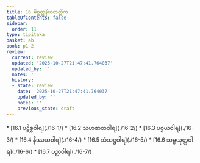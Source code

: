 ```yaml
---
title: 16 မိစ္ဆတ္တနိယတတ္တိက
tableOfContents: false
sidebar:
  order: 11
type: tipitaka
basket: ab
book: p1-2
review:
  current: review
  updated: '2025-10-27T21:47:41.764037'
  updated_by: ''
  notes: ''
  history:
  - state: review
    date: '2025-10-27T21:47:41.764037'
    updated_by: ''
    notes: ''
    previous_state: draft
---
```



<ReviewStatus review={frontmatter.review} showDetails={true} />

<HypothesisAnnotation frontmatter={frontmatter} />

<DynamicBreadcrumb />



<TableOfContents book="p1-2" section="16">
* [16.1 ပဋိစ္စဝါရ](./16-1/)
* [16.2 သဟဇာတဝါရ](./16-2/)
* [16.3 ပစ္စယဝါရ](./16-3/)
* [16.4 နိဿယဝါရ](./16-4/)
* [16.5 သံသဋ္ဌဝါရ](./16-5/)
* [16.6 သမ္ပယုတ္တဝါရ](./16-6/)
* [16.7 ပဉှာဝါရ](./16-7/)
</TableOfContents>